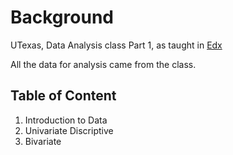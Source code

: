 # **Background**
UTexas, Data Analysis class Part 1, as taught in [Edx](http://edx.org)

All the data for analysis came from the class. 

## **Table of Content**

1. Introduction to Data
2. Univariate Discriptive
3. Bivariate